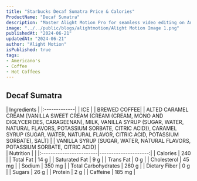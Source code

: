 ```yaml
---
title: "Starbucks Decaf Sumatra Price & Calories"
ProductName: "Decaf Sumatra" 
description: "Master Alight Motion Pro for seamless video editing on Android, iOS, and Tablets with our ultimate guide, unlocking advanced features and elevating your skills in 2024!"
image: "../../public/blogs/alightmotion/Alight Motion Image 1.png"
publishedAt: "2024-06-21"
updatedAt: "2024-06-21"
author: "Alight Motion"
isPublished: true
tags:
- Americano's
- Coffee
- Hot Coffees   
---
```


 
## Decaf Sumatra 
  
<div className="tables-container">
  <div className="table-wrapper">
    | Ingredients  |  
    |:-------------|
    | ICE          |
    | BREWED COFFEE|
    | ALTED CARAMEL CREAM [VANILLA SWEET CREAM (CREAM (CREAM, MONO AND DIGLYCERIDES, CARAGEENAN), MILK, VANILLA SYRUP (SUGAR, WATER, NATURAL FLAVORS, POTASSIUM SORBATE, CITRIC ACID)), CARAMEL SYRUP (SUGAR, WATER, NATURAL FLAVOR, CITRIC ACID, POTASSIUM SORBATE), SALT]     |
    | VANILLA SYRUP [SUGAR, WATER, NATURAL FLAVORS, POTASSIUM SORBATE, CITRIC ACID]               |
  </div>
  <div className="table-wrapper">
    | Nutrition               |                      |  
    |:------------------------|---------------------:|
    | Calories                | 240                  |
    | Total Fat               | 14 g                 |
    | Saturated Fat           | 9 g                  |
    | Trans Fat               | 0 g                  |
    | Cholesterol             | 45 mg                |
    | Sodium                  | 350 mg               |
    | Total Carbohydrates     | 260 g                |
    | Dietary Fiber           | 0 g                  |
    | Sugars                  | 26 g                 |
    | Protein                 | 2 g                  |
    | Caffeine                | 185 mg               |
  </div>
</div>
<style jsx>{`
  .tables-container {
    display: flex;
    flex-direction: row;
    gap: 30px;
  }
  .table-wrapper {
    width: 500px; /* Adjust as needed */
  }
  @media (max-width: 768px) {
    .tables-container {
      flex-direction: column;
      gap: 0px; /* Adjust as needed */
    }
    .table-wrapper {
      width: 100%; /* Adjust as needed */
    }
  }
`}</style>
